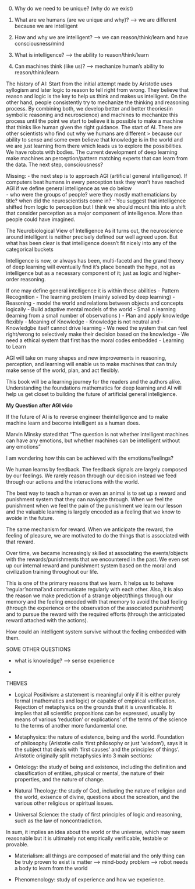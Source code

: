 
0. Why do we need to be unique? (why do we exist)

1. What are we humans (are we unique and why)? --> we are different because we are intelligent


2. How and why we are intelligent? --> we can reason/think/learn and have consciousness/mind 


3. What is intelligence? --> the ability to reason/think/learn 


4. Can machines think (like us)? --> mechanize human's ability to reason/think/learn 


The history of AI:
Start from the initial attempt made by Aristotle uses syllogism and later logic to reason to tell right from wrong. They believe that reason and logic is the key to help us think and makes us intelligent. On the other hand, people consistently try to mechanize the thinking and reasoning process. By combining both, we develop better and better theories(in symbolic reasoning and neuroscience) and machines to mechanize this process until the point we start to believe it is possible to make a machine that thinks like human given the right guidance. The start of AI. There are other scientists who find out why we humans are different > because our ability to sense and some even believe that knowledge is in the world and we are just learning from there which leads us to explore the possibilities. We have robots with bodies. The current development of deep learning make machines an perception/pattern matching experts that can learn from the data. The next step, consciousness?



Missing:
- the next step is to approach AGI (artificial general intelligence). If computers beat humans in every perception task they won't have reached AGI if we define general intelligence as we do below  
- who were the groups of people? were they mostly mathematicians by title? when did the neuroscientists come in?
- You suggest that intelligence shifted from logic to perception but I think we should mount this into a shift that consider perception as a major component of intelligence. More than people could have imagined.


The Neurobiological View of Intelligence
As it turns out, the neuroscience around intelligent is neither precisely defined our well agreed upon. But what has been clear is that intelligence doesn't fit nicely into any of the categorical buckets 

Intelligence is now, or always has been, multi-facetd and the grand theory of deep learning will eventually find it's place beneath the hype, not as intelligence but as a necessary component of it; just as logic and higher-order reasoning.


If one may define general intelligence it is within these abilities
- Pattern Recognition - The learning problem (mainly solved by deep learning)
- Reasoning - model the world and relations between objects and concepts logically
- Build adaptive mental models of the world
- Small n learning (learning from a small number of observations )
- Plan and apply knowledge flexibly 
- Meaning of Knowledge
- Knowledge is not neutral and 
- Knowledgbe itself cannot drive learning
- We need the system that can feel right/wrong to selectively make their decision based on the knowledge 
- We need a ethical system that first has the moral codes embedded
- Learning to Learn


AGI will take on many shapes and new improvements in reasoning, perception, and learning will enable us to make machines that can truly make sense of the world, plan, and act flexibly.

This book will be a learning journey for the readers and the authors alike. Understanding the foundations mathematics for deep learning and AI will help us get closet to building  the future of artificial general intellgience.



**My Question after AGI vido**

If the future of AI is to reverse engineer theintelligence and to make machine learn and become intelligent as a human does.

Marvin Minsky stated that "The question is not whether intelligent machines can have any emotions, but whether machines can be intelligent without any emotions" 

I am wondering how this can be achieved with the emotions/feelings?

We human learns by feedback. The feedback signals are largely composed by our feelings. We rarely reason through our decision instead we feed through our actions and the interactions with the world.

The best way to teach a human or even an animal is to set up a reward and punishment system that they can navigate through. When we feel the punishment when we feel the pain of the punishment we learn our lesson and the valuable learning is largely encoded as a feeling that we know to avoide in the future.

The same mechanism for reward. When we anticipate the reward, the feeling of pleasure, we are motivated to do the things that is associated with that reward. 

Over time, we became increasingly skilled at associating the events/objects with the rewards/punishments that we encountered in the past. We even set up our internal reward and punishment system based on the moral and civilization training throughout our life. 

This is one of the primary reasons that we learn. It helps us to behave 'regular'normal'and communicate regularly with each other. Also, it is also the reason we make prediction of a strange object/things through our memory and the feeling encoded with that memory to avoid the bad feeling (through the experience or the observation of the associated punishment) and to pursue the reward with the required efforts (through the anticipated reward attached with the actions).


How could an intelligent system survive without the feeling embedded with them.




SOME OTHER QUESTIONS 

-  what is knowledge? --> sense experience

- 


THEMES

- Logical Positivism: a statement is meaningful only if it is either purely formal (mathematics and logic) or capable of empirical verification. Rejection of metaphysics on the grounds that it is unverificable. It implies that all scientific propositions can be expressed, usually by means of various 'reduction' or explications' of the terms of the science to the terms of another more fundamental one. 


- Metaphysics: the nature of existence, being and the world. Foundation of philosophy (Aristotle calls 'first philosophy or just 'wisdom'), says it is the subject that deals with 'first causes' and the principles of things'.
Aristotle originally split metaphysics into 3 main sections: 

+ Ontology: the study of being and existence, including the definition and classification of entities, physical or mental, the nature of their properties, and the nature of change.

+ Natural Theology: the study of God, including the nature of religion and the world, exisence of divine, questions about the screation, and the various other religious or spiritual issues.

+ Universal Science: the study of first principles of logic and reasoning, such as the law of noncontradiction. 

In sum, it implies an idea about the world or the universe, which may seem reasonable but it is ultimately not empirically verificable, testable or provable.


- Materialism: all things are composed of material and the only thing can be truly proven to exist is matter --> mind-body problem --> robot needs a body to learn from the world 


- Phenomenology: study of experience and how we experience. 